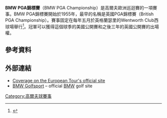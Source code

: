 {{Infobox golf tournament
| name             = BMW PGA Championship
| image            = 
| location         = [[Surrey|Surrey]], [[England|England]]
| establishment    = 1955
| course           = [[Wentworth_Club|Wentworth Club]]
| par              = 72
| yardage          = {{convert|7302|yd|m}}
| tour             = [[歐洲巡迴賽|歐洲巡迴賽]]
| format           = [[比桿賽|比桿賽]]
| purse            = US$7,000,000
| month_played     = 5月
| aggregate        = 266 [[Brian_Bamford|Brian Bamford]] (1961)
| to-par           = 
| current_champion = {{flagicon|ITA}} [[弗朗切斯科·莫里納利|弗朗切斯科·莫里納利]] 
| current          = 2018 BMW PGA Championship
}}
'''BMW PGA錦標賽'''（BMW PGA Championship）是高爾夫歐洲巡迴賽的一項賽事。BMW PGA錦標賽開始於1955年，最早的名稱是英國PGA錦標賽（British PGA Championship）。賽事固定在每年五月於英格蘭瑟里的Wentworth Club西球場舉行<ref>{{cite web |url=http://www.officialworldgolfranking.com/about_us/default.sps?iType=425 |title=How the system works |publisher=[[Official_World_Golf_Ranking|Official World Golf Ranking]] |date=1 January 2013 |accessdate=20 May 2013 |deadurl=yes |archiveurl=https://web.archive.org/web/20090620042610/http://www.officialworldgolfranking.com/about_us/default.sps?iType=425 |archivedate=2009年6月20日 }}</ref>。冠軍可以獲得這個球季的美國公開賽和之後三年的英國公開賽的出場權。
==參考資料==
{{reflist}}
==外部連結==
*[http://www.europeantour.com/europeantour/season=2015/tournamentid=2015038/index.html Coverage on the European Tour's official site]{{Wayback|url=http://www.europeantour.com/europeantour/season=2015/tournamentid=2015038/index.html |date=20160303215123 }}
*[http://www.bmw-golfsport.com/en/index.html BMW Golfsport]{{Wayback|url=http://www.bmw-golfsport.com/en/index.html |date=20160303224702 }} – official [[BMW|BMW]] golf site
[[Category:高爾夫球賽事|Category:高爾夫球賽事]]